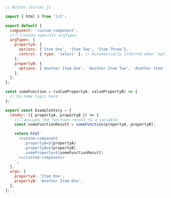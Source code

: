 ```js
// Button.stories.js

import { html } from 'lit';

export default {
  component: 'custom-component',
  //👇 Creates specific argTypes
  argTypes: {
    propertyA: {
      options: ['Item One', 'Item Two', 'Item Three'],
      control: { type: 'select' }, // Automatically inferred when 'options' is defined
    },
    propertyB: {
      options: ['Another Item One', 'Another Item Two', 'Another Item Three'],
    },
  },
};

const someFunction = (valuePropertyA, valuePropertyB) => {
  // Do some logic here
};

export const ExampleStory = {
  render: ({ propertyA, propertyB }) => {
    //👇 Assigns the function result to a variable
    const someFunctionResult = someFunction(propertyA, propertyB);

    return html`
      <custom-component
        .propertyA=${propertyA}
        .propertyB=${propertyB}
        .someProperty=${someFunctionResult}
      ></custom-component>
    `;
  },
  args: {
    propertyA: 'Item One',
    propertyB: 'Another Item One',
  },
};
```